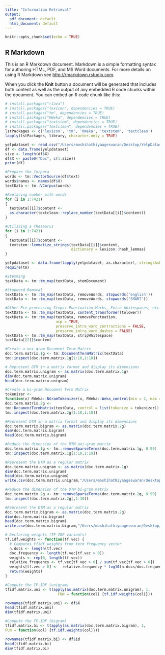 ```yaml
---
title: "Information Retrieval"
output:
  pdf_document: default
  html_document: default
---
```


```r
knitr::opts_chunk$set(echo = TRUE)
```

## R Markdown

This is an R Markdown document. Markdown is a simple formatting syntax for authoring HTML, PDF, and MS Word documents. For more details on using R Markdown see <http://rmarkdown.rstudio.com>.

When you click the **Knit** button a document will be generated that includes both content as well as the output of any embedded R code chunks within the document. You can embed an R code chunk like this:

```r
# install.packages("rJava")
# install.packages("lexicon", dependencies = TRUE)
# install.packages("tm", dependencies = TRUE)
# install.packages("RWeka", dependencies = TRUE)
# install.packages("textstem", dependencies = TRUE)
# install.packages("textclean", dependencies = TRUE)
lstPackages <- c('lexicon', 'tm', 'RWeka', 'textstem', 'textclean')
lapply(lstPackages, library, character.only = TRUE)
```

```r
yelpdataset <- read.csv("/Users/moshihathiyaageswaran/Desktop/YelpDataset.csv")
df <- data.frame(yelpdataset)
size <- length(df$X)
df$X <- paste0("Doc", c(1:size))
print(df)
```

```r
#Prepare the Corpora
words <- tm::VectorSource(df$text)
words$names <- names(df$X)
textData <- tm::VCorpus(words)
```

```r
#Replacing number with words
for (i in 1:7421)
{
  textData[[i]]$content <- 
  as.character(textclean::replace_number(textData[[i]]$content))
}

#Utilizing a Thesaurus
for (i in 1:7421)
{
  textData[[i]]$content <- 
  textstem::lemmatize_strings(textData[[i]]$content,
                              dictionary = lexicon::hash_lemmas)
}

yelpdataset <- data.frame(lapply(yelpdataset, as.character), stringsAsFactors = FALSE)
require(tm)

#Stemming
textData <- tm::tm_map(textData, stemDocument)
```


```r
#Stopword Removal 
textData <- tm::tm_map(textData, removeWords, stopwords('english'))
textData <- tm::tm_map(textData, removeWords, stopwords('SMART'))
```


```r
#Other Pre-processing Steps: Punctuation Marks, Extra Whitespaces, etc.
textData <- tm::tm_map(textData, content_transformer(tolower))
textData <- tm::tm_map(textData, removePunctuation,
                       ucp = TRUE,
                       preserve_intra_word_contractions = FALSE,
                       preserve_intra_word_dashes = FALSE)
textData <- tm::tm_map(textData, stripWhitespace)
textData[[2]]$content
```

```r
#Create a uni-gram Document Term Matrix
doc.term.matrix.1g <- tm::DocumentTermMatrix(textData)
tm::inspect(doc.term.matrix.1g[1:10,1:10])

# Represent DTM in a matrix format and display its dimensions
doc.term.matrix.unigram <- as.matrix(doc.term.matrix.1g)
dim(doc.term.matrix.unigram)
head(doc.term.matrix.unigram)
```
```r
#Create a bi-gram Document Term Matrix 
tokenizer <-
function(x) RWeka::NGramTokenizer(x, RWeka::Weka_control(min = 2, max = 2))
doc.term.matrix.2g <-
tm::DocumentTermMatrix(textData, control = list(tokenize = tokenizer))
tm::inspect(doc.term.matrix.2g[1:10,1:10])

#Represent DTM in a matrix format and display its dimensions
doc.term.matrix.bigram <- as.matrix(doc.term.matrix.2g)
dim(doc.term.matrix.bigram)
head(doc.term.matrix.bigram)
```

```r
#Reduce the dimension of the DTM uni-gram matrix
doc.term.matrix.1g <- tm::removeSparseTerms(doc.term.matrix.1g, 0.99)
tm::inspect(doc.term.matrix.1g[1:10,1:10])

#Represent the DTM as a regular matrix 
doc.term.matrix.unigram <- as.matrix(doc.term.matrix.1g)
dim(doc.term.matrix.unigram)
head(doc.term.matrix.unigram)
write.csv(doc.term.matrix.unigram,"/Users/moshihathiyaageswaran/Desktop/DocTermMatrix_Unigram.csv")
```
```r
#Reduce the dimension of the DTM bi-gram matrix
doc.term.matrix.2g <- tm::removeSparseTerms(doc.term.matrix.2g, 0.99)
tm::inspect(doc.term.matrix.2g[,1:10])

#Represent the DTM as a regular matrix
doc.term.matrix.bigram <- as.matrix(doc.term.matrix.2g)
dim(doc.term.matrix.bigram)
head(doc.term.matrix.bigram)
write.csv(doc.term.matrix.bigram,"/Users/moshihathiyaageswaran/Desktop/DocTermMatrix_Bigram.csv")
```

```r
# Declaring weights (TF-IDF variants)
tf.idf.weights <- function(tf.vec) {
  # Computes tfidf weights from term frequency vector
  n.docs <- length(tf.vec)
  doc.frequency <- length(tf.vec[tf.vec > 0])
  weights <- rep(0, length(tf.vec))
  relative.frequency <- tf.vec[tf.vec > 0] / sum(tf.vec[tf.vec > 0])
  weights[tf.vec > 0] <-  relative.frequency * log10(n.docs/doc.frequency)
  return(weights)
}
```

```r
#Compute the TF-IDF (unigram)
tfidf.matrix.uni <- t(apply(as.matrix(doc.term.matrix.unigram), 1,
                        FUN = function(col) {tf.idf.weights(col)}))

rownames(tfidf.matrix.uni) <- df$X
head(tfidf.matrix.uni)
dim(tfidf.matrix.uni)
```

```r
#Compute the TF-IDF (bigram)
tfidf.matrix.bi <- t(apply(as.matrix(doc.term.matrix.bigram), 1,
FUN = function(col) {tf.idf.weights(col)}))

rownames(tfidf.matrix.bi) <- df$id
head(tfidf.matrix.bi)
dim(tfidf.matrix.bi)
```

